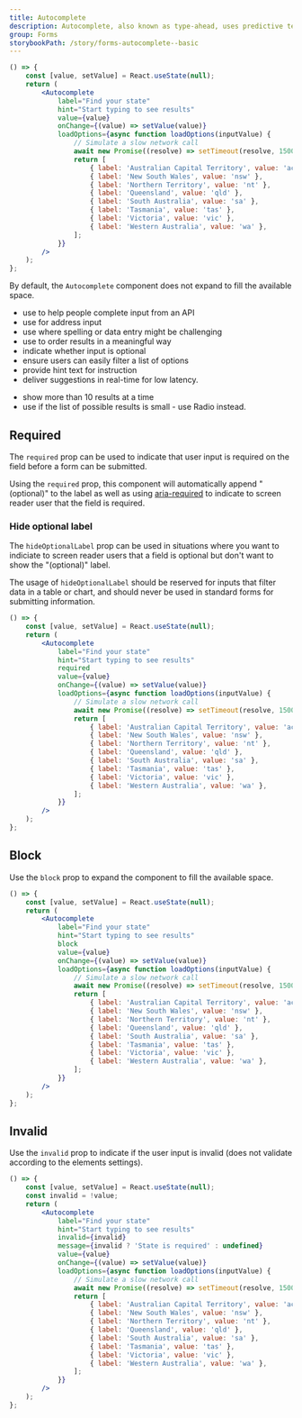 ```yaml
---
title: Autocomplete
description: Autocomplete, also known as type-ahead, uses predictive text to complete words as they are entered.
group: Forms
storybookPath: /story/forms-autocomplete--basic
---
```


```jsx live
() => {
	const [value, setValue] = React.useState(null);
	return (
		<Autocomplete
			label="Find your state"
			hint="Start typing to see results"
			value={value}
			onChange={(value) => setValue(value)}
			loadOptions={async function loadOptions(inputValue) {
				// Simulate a slow network call
				await new Promise((resolve) => setTimeout(resolve, 1500));
				return [
					{ label: 'Australian Capital Territory', value: 'act' },
					{ label: 'New South Wales', value: 'nsw' },
					{ label: 'Northern Territory', value: 'nt' },
					{ label: 'Queensland', value: 'qld' },
					{ label: 'South Australia', value: 'sa' },
					{ label: 'Tasmania', value: 'tas' },
					{ label: 'Victoria', value: 'vic' },
					{ label: 'Western Australia', value: 'wa' },
				];
			}}
		/>
	);
};
```

By default, the `Autocomplete` component does not expand to fill the available space.

<DoHeading />

- use to help people complete input from an API
- use for address input
- use where spelling or data entry might be challenging
- use to order results in a meaningful way
- indicate whether input is optional
- ensure users can easily filter a list of options
- provide hint text for instruction
- deliver suggestions in real-time for low latency.

<DontHeading />

- show more than 10 results at a time
- use if the list of possible results is small - use Radio instead.

## Required

The `required` prop can be used to indicate that user input is required on the field before a form can be submitted.

Using the `required` prop, this component will automatically append "(optional)" to the label as well as using [aria-required](https://developer.mozilla.org/en-US/docs/Web/Accessibility/ARIA/Attributes/aria-required) to indicate to screen reader user that the field is required.

### Hide optional label

The `hideOptionalLabel` prop can be used in situations where you want to indiciate to screen reader users that a field is optional but don't want to show the "(optional)" label.

The usage of `hideOptionalLabel` should be reserved for inputs that filter data in a table or chart, and should never be used in standard forms for submitting information.

```jsx live
() => {
	const [value, setValue] = React.useState(null);
	return (
		<Autocomplete
			label="Find your state"
			hint="Start typing to see results"
			required
			value={value}
			onChange={(value) => setValue(value)}
			loadOptions={async function loadOptions(inputValue) {
				// Simulate a slow network call
				await new Promise((resolve) => setTimeout(resolve, 1500));
				return [
					{ label: 'Australian Capital Territory', value: 'act' },
					{ label: 'New South Wales', value: 'nsw' },
					{ label: 'Northern Territory', value: 'nt' },
					{ label: 'Queensland', value: 'qld' },
					{ label: 'South Australia', value: 'sa' },
					{ label: 'Tasmania', value: 'tas' },
					{ label: 'Victoria', value: 'vic' },
					{ label: 'Western Australia', value: 'wa' },
				];
			}}
		/>
	);
};
```

## Block

Use the `block` prop to expand the component to fill the available space.

```jsx live
() => {
	const [value, setValue] = React.useState(null);
	return (
		<Autocomplete
			label="Find your state"
			hint="Start typing to see results"
			block
			value={value}
			onChange={(value) => setValue(value)}
			loadOptions={async function loadOptions(inputValue) {
				// Simulate a slow network call
				await new Promise((resolve) => setTimeout(resolve, 1500));
				return [
					{ label: 'Australian Capital Territory', value: 'act' },
					{ label: 'New South Wales', value: 'nsw' },
					{ label: 'Northern Territory', value: 'nt' },
					{ label: 'Queensland', value: 'qld' },
					{ label: 'South Australia', value: 'sa' },
					{ label: 'Tasmania', value: 'tas' },
					{ label: 'Victoria', value: 'vic' },
					{ label: 'Western Australia', value: 'wa' },
				];
			}}
		/>
	);
};
```

## Invalid

Use the `invalid` prop to indicate if the user input is invalid (does not validate according to the elements settings).

```jsx live
() => {
	const [value, setValue] = React.useState(null);
	const invalid = !value;
	return (
		<Autocomplete
			label="Find your state"
			hint="Start typing to see results"
			invalid={invalid}
			message={invalid ? 'State is required' : undefined}
			value={value}
			onChange={(value) => setValue(value)}
			loadOptions={async function loadOptions(inputValue) {
				// Simulate a slow network call
				await new Promise((resolve) => setTimeout(resolve, 1500));
				return [
					{ label: 'Australian Capital Territory', value: 'act' },
					{ label: 'New South Wales', value: 'nsw' },
					{ label: 'Northern Territory', value: 'nt' },
					{ label: 'Queensland', value: 'qld' },
					{ label: 'South Australia', value: 'sa' },
					{ label: 'Tasmania', value: 'tas' },
					{ label: 'Victoria', value: 'vic' },
					{ label: 'Western Australia', value: 'wa' },
				];
			}}
		/>
	);
};
```
